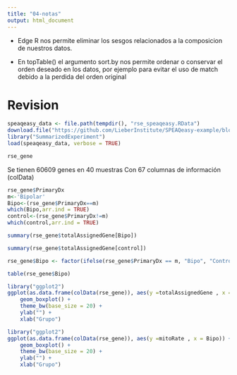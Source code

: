 ```yaml
---
title: "04-notas"
output: html_document
---
```


- Edge R nos permite eliminar los sesgos relacionados a la composicion de nuestros datos.

- En topTable() el argumento sort.by nos permite ordenar o conservar el orden deseado en los datos, por ejemplo para evitar el uso de match debido a la perdida del orden original


# Revision
```r
speaqeasy_data <- file.path(tempdir(), "rse_speaqeasy.RData")
download.file("https://github.com/LieberInstitute/SPEAQeasy-example/blob/master/rse_speaqeasy.RData?raw=true", speaqeasy_data, mode = "wb")
library("SummarizedExperiment")
load(speaqeasy_data, verbose = TRUE)
```
```r
rse_gene

```

Se tienen 60609 genes en 40 muestras
Con 67 columnas de información (colData)


```r
rse_gene$PrimaryDx
m<-'Bipolar'
Bipo<-(rse_gene$PrimaryDx==m)
which(Bipo,arr.ind = TRUE)
control<-(rse_gene$PrimaryDx!=m)
which(control,arr.ind = TRUE)

```
```r
summary(rse_gene$totalAssignedGene[Bipo])

summary(rse_gene$totalAssignedGene[control])
```


```r
rse_gene$Bipo <- factor(ifelse(rse_gene$PrimaryDx == m, "Bipo", "Control"))

```
```r
table(rse_gene$Bipo)
```


```r
library("ggplot2")
ggplot(as.data.frame(colData(rse_gene)), aes(y =totalAssignedGene , x = Bipo)) +
    geom_boxplot() +
    theme_bw(base_size = 20) +
    ylab("") +
    xlab("Grupo")
```

```r
library("ggplot2")
ggplot(as.data.frame(colData(rse_gene)), aes(y =mitoRate , x = Bipo)) +
    geom_boxplot() +
    theme_bw(base_size = 20) +
    ylab("") +
    xlab("Grupo")
```


